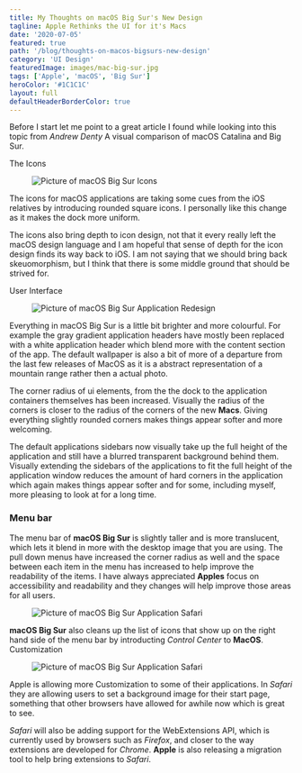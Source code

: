 ```yaml
---
title: My Thoughts on macOS Big Sur's New Design
tagline: Apple Rethinks the UI for it's Macs
date: '2020-07-05'
featured: true
path: '/blog/thoughts-on-macos-bigsurs-new-design'
category: 'UI Design'
featuredImage: images/mac-big-sur.jpg
tags: ['Apple', 'macOS', 'Big Sur']
heroColor: '#1C1C1C'
layout: full
defaultHeaderBorderColor: true
---
```


Before I start let me point to a great article I found while looking into this topic from *Andrew Denty* <ExternalLink url="https://www.andrewdenty.com/blog/2020/07/01/a-visual-comparison-of-macos-catalina-and-big-sur.html">A visual comparison of macOS Catalina and Big Sur</ExternalLink>.

<SectionHeader>
  The Icons
</SectionHeader>

<figure>

![Picture of macOS Big Sur Icons](/images/apple_macos-bigsur_dock_06222020.jpg)

</figure>
The icons for macOS applications are taking some cues from the iOS relatives by introducing rounded square icons.  I personally like this change as it makes the dock more uniform. 

The icons also bring depth to icon design,  not that it every really left the macOS design language and I am hopeful that sense of depth for the icon design finds its way back to iOS. I am not saying that we should bring back skeuomorphism, but I think that there is some middle ground that should be strived for.

<SectionHeader>
User Interface
</SectionHeader>

<figure>

![Picture of macOS Big Sur Application Redesign](/images/apple_macos-bigsur_redesignedapps_06222020.jpg
)

</figure>

Everything in macOS Big Sur is a little bit brighter and more colourful. For example the gray gradient application headers have mostly been replaced with a white application header which blend more with the content section of the app. The default wallpaper is also a bit of more of a departure from the last few releases of MacOS as it is a abstract representation of a mountain range rather then a actual photo.


The corner radius of ui elements, from the the dock to the application containers themselves has been increased. Visually the radius of the corners is closer to the radius of the corners of the new **Macs**. Giving everything slightly rounded corners makes things appear softer and more welcoming.

The default applications sidebars now visually take up the full height of the application and still have a blurred transparent background behind them. Visually extending the sidebars of the applications to fit the full height of the application window reduces the amount of hard corners in the application which again makes things appear softer and for some, including myself, more pleasing to look at for a long time.

### Menu bar 

The menu bar of **macOS Big Sur** is slightly taller and is more translucent, which lets it blend in more with the desktop image that you are using. The pull down menus have increased the corner radius as well and the space between each item in the menu has increased to help improve the readability of the items. I have always appreciated **Apples** focus on accessibility and readability and they changes will help improve those areas for all users. 



<figure>

![Picture of macOS Big Sur Application Safari](/images/apple_macos-bigsur_controlcenter_06222020.jpg
)

</figure>

**macOS Big Sur** also cleans up the list of icons that show up on the right hand side of the menu bar by introducting *Control Center* to **MacOS**.
<SectionHeader>Customization</SectionHeader>

<figure>

![Picture of macOS Big Sur Application Safari](/images/apple_macos-bigsur_customizedsafari-startpage_06222020.jpg
)

</figure>

Apple is allowing more Customization to some of their applications.  In *Safari* they are allowing users to set a background image for their start page, something that other browsers have allowed for awhile now which is great to see. 

*Safari* will also be adding support for the WebExtensions API, which is currently used by browsers such as *Firefox*, and closer to the way extensions are developed for *Chrome*. **Apple** is also releasing a migration tool to help bring extensions to *Safari*.
<BuyMeACoffeeWidget />
